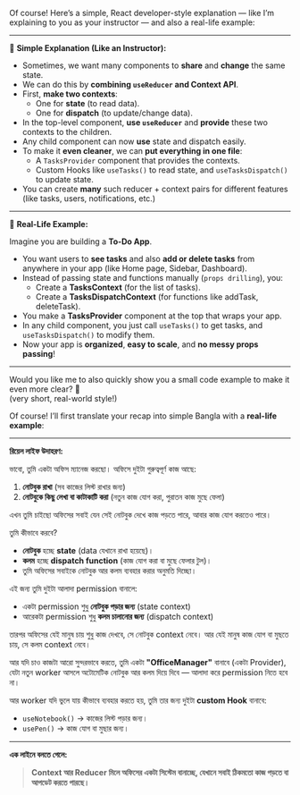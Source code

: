 Of course! Here’s a simple, React developer-style explanation — like I’m explaining to you as your instructor — and also a real-life example:

---

🔵 **Simple Explanation (Like an Instructor):**

- Sometimes, we want many components to **share** and **change** the same state.
- We can do this by **combining `useReducer` and Context API**.
- First, **make two contexts**:
  - One for **state** (to read data).
  - One for **dispatch** (to update/change data).
- In the top-level component, **use `useReducer`** and **provide** these two contexts to the children.
- Any child component can now **use** state and dispatch easily.
- To make it **even cleaner**, we can **put everything in one file**:
  - A `TasksProvider` component that provides the contexts.
  - Custom Hooks like `useTasks()` to read state, and `useTasksDispatch()` to update state.
- You can create **many** such reducer + context pairs for different features (like tasks, users, notifications, etc.)

---

🔵 **Real-Life Example:**

Imagine you are building a **To-Do App**.

- You want users to **see tasks** and also **add or delete tasks** from anywhere in your app (like Home page, Sidebar, Dashboard).
- Instead of passing state and functions manually (`props drilling`), you:
  - Create a **TasksContext** (for the list of tasks).
  - Create a **TasksDispatchContext** (for functions like addTask, deleteTask).
- You make a **TasksProvider** component at the top that wraps your app.
- In any child component, you just call `useTasks()` to get tasks, and `useTasksDispatch()` to modify them.
- Now your app is **organized**, **easy to scale**, and **no messy props passing**!

---

Would you like me to also quickly show you a small code example to make it even more clear? 🎯  
(very short, real-world style!)

Of course! I’ll first translate your recap into simple Bangla with a **real-life example**:

---

**রিয়েল লাইফ উদাহরণ:**

ভাবো, তুমি একটা অফিস ম্যানেজ করছো। অফিসে দুইটা গুরুত্বপূর্ণ কাজ আছে:

1. **নোটবুক রাখা** (সব কাজের লিস্ট রাখার জন্য)
2. **নোটবুকে কিছু লেখা বা কাটাকাটি করা** (নতুন কাজ যোগ করা, পুরাতন কাজ মুছে ফেলা)

এখন তুমি চাইছো অফিসের সবাই যেন সেই নোটবুক দেখে কাজ পড়তে পারে, আবার কাজ যোগ করতেও পারে।

তুমি কীভাবে করবে?

- **নোটবুক** হচ্ছে **state** (data যেখানে রাখা হয়েছে)।
- **কলম** হচ্ছে **dispatch function** (কাজ যোগ করা বা মুছে ফেলার টুল)।
- তুমি অফিসের সবাইকে নোটবুক আর কলম ব্যবহার করার অনুমতি দিচ্ছো।

এই জন্য তুমি দুইটা আলাদা permission বানালে:

- একটা permission শুধু **নোটবুক পড়ার জন্য** (state context)
- আরেকটা permission শুধু **কলম চালানোর জন্য** (dispatch context)

তারপর অফিসের যেই মানুষ চায় শুধু কাজ দেখবে, সে নোটবুক context নেবে।
আর যেই মানুষ কাজ যোগ বা মুছতে চায়, সে কলম context নেবে।

আর যদি চাও কাজটা আরো সুন্দরভাবে করতে, তুমি একটা **"OfficeManager"** বানাবে (একটা Provider), যেটা নতুন worker আসলে অটোমেটিক নোটবুক আর কলম দিয়ে দিবে — আলাদা করে permission নিতে হবে না।

আর worker যদি ভুলে যায় কীভাবে ব্যবহার করতে হয়, তুমি তার জন্য দুইটা **custom Hook** বানাবে:

- `useNotebook()` → কাজের লিস্ট পড়ার জন্য।
- `usePen()` → কাজ যোগ বা মুছার জন্য।

---

**এক লাইনে বলতে গেলে:**

> **Context আর Reducer মিলে অফিসের একটা সিস্টেম বানাচ্ছে, যেখানে সবাই ঠিকমতো কাজ পড়তে বা আপডেট করতে পারছে।**

<Donate/>
<GiscusComments
  repo="codedbyMojnu/react-bangla-tutorial"
  repoId="R_kgDOLDE87Q"
  category="General"
  categoryId="DIC_kwDOLDE87c4CtCIY"
  mapping="pathname"
  inputPosition="top"
  theme="preferred_color_scheme"
  lang="en"
/>